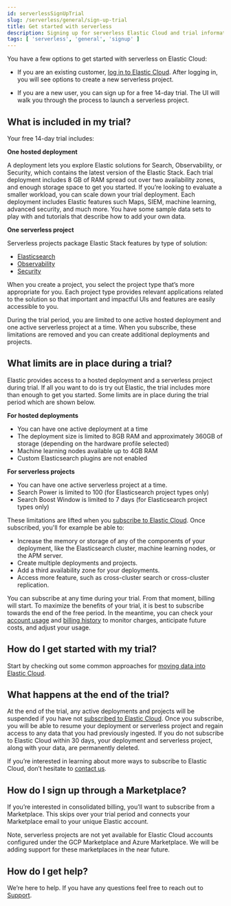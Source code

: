 ```yaml
---
id: serverlessSignUpTrial
slug: /serverless/general/sign-up-trial
title: Get started with serverless 
description: Signing up for serverless Elastic Cloud and trial information
tags: [ 'serverless', 'general', 'signup' ]
---
```


You have a few options to get started with serverless on Elastic Cloud:

- If you are an existing customer, [log in to Elastic Cloud](https://cloud.elastic.co/login). After logging in, you will see options to create a new serverless project.

- If you are a new user, you can sign up for a free 14-day trial. The UI will walk you through the process to launch a serverless project.

## What is included in my trial?

Your free 14-day trial includes:

**One hosted deployment**

 A deployment lets you explore Elastic solutions for Search, Observability, or Security, which contains the latest version of the Elastic Stack. Each trial deployment includes 8 GB of RAM spread out over two availability zones, and enough storage space to get you started. If you’re looking to evaluate a smaller workload, you can scale down your trial deployment.
Each deployment includes Elastic features such Maps, SIEM, machine learning, advanced security, and much more. You have some sample data sets to play with and tutorials that describe how to add your own data.

**One serverless project**

 Serverless projects package Elastic Stack features by type of solution: 

- [Elasticsearch](https://docs.elastic.co/serverless/elasticsearch/what-is-elasticsearch-serverless)
- [Observability](https://docs.elastic.co/serverless/observability/what-is-observability-serverless)
- [Security](https://docs.elastic.co/serverless/security/what-is-security-serverless)

When you create a project, you select the project type that’s more appropriate for you. Each project type provides relevant applications related to the solution so that important and impactful UIs and features are easily accessible to you.

<DocCallOut color="empty" title="">
	During the trial period, you are limited to one active hosted deployment and one active serverless project at a time. When you subscribe, these limitations are removed and you can create additional deployments and projects.
</DocCallOut>

## What limits are in place during a trial?

Elastic provides access to a hosted deployment and a serverless project during trial. If all you want to do is try out Elastic, the trial includes more than enough to get you started. Some limits are in place during the trial period which are shown below.

**For hosted deployments**

- You can have one active deployment at a time
- The deployment size is limited to 8GB RAM and approximately 360GB of storage (depending on the hardware profile selected)
- Machine learning nodes available up to 4GB RAM
- Custom Elasticsearch plugins are not enabled

**For serverless projects**

- You can have one active serverless project at a time.
- Search Power is limited to 100 (for Elasticsearch project types only)
- Search Boost Window is limited to 7 days (for Elasticsearch project types only)

These limitations are lifted when you [subscribe to Elastic Cloud](https://www.elastic.co/guide/en/cloud/current/ec-billing-details.html). Once subscribed, you'll for example be able to:

- Increase the memory or storage of any of the components of your deployment, like the Elasticsearch cluster, machine learning nodes, or the APM server.
- Create multiple deployments and projects.
- Add a third availability zone for your deployments.
- Access more feature, such as cross-cluster search or cross-cluster replication.

You can subscribe at any time during your trial. From that moment, billing will start. To maximize the benefits of your trial, it is best to subscribe towards the end of the free period. In the meantime, you can check your [account usage](https://www.elastic.co/guide/en/cloud/current/ec-account-usage.html) and [billing history](https://www.elastic.co/guide/en/cloud/current/ec-billing-history.html) to monitor charges, anticipate future costs, and adjust your usage.

## How do I get started with my trial?

Start by checking out some common approaches for [moving data into Elastic Cloud](https://www.elastic.co/guide/en/cloud/current/ec-cloud-ingest-data.html#ec-ingest-methods).

## What happens at the end of the trial?

At the end of the trial, any active deployments and projects will be suspended if you have not [subscribed to Elastic Cloud](https://www.elastic.co/guide/en/cloud/current/ec-billing-details.html). Once you subscribe, you will be able to resume your deployment or serverless project and regain access to any data that you had previously ingested. If you do not subscribe to Elastic Cloud within 30 days, your deployment and serverless project, along with your data, are permanently deleted.

If you’re interested in learning about more ways to subscribe to Elastic Cloud, don’t hesitate to [contact us](https://www.elastic.co/contact).

## How do I sign up through a Marketplace?

If you’re interested in consolidated billing, you’ll want to subscribe from a Marketplace. This skips over your trial period and connects your Marketplace email to your unique Elastic account.

Note, serverless projects are not yet available for Elastic Cloud accounts configured under the GCP Marketplace and Azure Marketplace. We will be adding support for these marketplaces in the near future.

## How do I get help?

We’re here to help. If you have any questions feel free to reach out to [Support](https://cloud.elastic.co/support).
